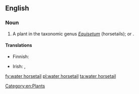 ==English==
{{rfimage}}
{{wikipedia|Equisetum fluiatile}}

===Noun===
{{en-noun|head=[[water]] [[horsetail]]}}

# A plant in the taxonomic genus ''[[Equisetum]]'' (horsetails); {{taxlink|Equisetum fluviatile|species}} or {{taxlink|Equisetum limosum|species}}.

====Translations====
{{trans-top|plant}}
* Finnish: {{t+|fi|järvikorte}}
{{trans-mid}}
* Irish: {{t|ga|scuab eich uisce|f}}, {{t|ga|eireaball capaill uisce|m}}
{{trans-bottom}}

[[Category:en:Plants]]

[[fy:water horsetail]]
[[pl:water horsetail]]
[[ta:water horsetail]]